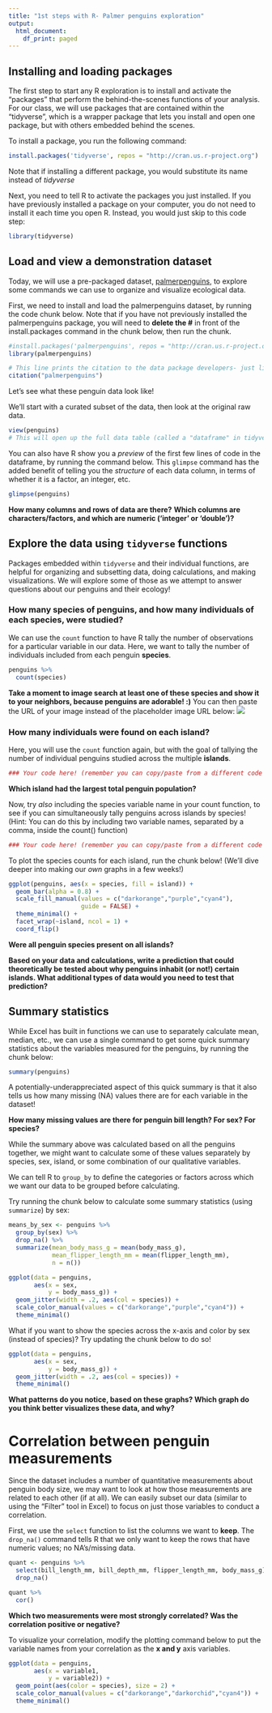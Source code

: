 ```yaml
---
title: "1st steps with R- Palmer penguins exploration"
output:
  html_document:
    df_print: paged
---
```


## Installing and loading packages

The first step to start any R exploration is to install and activate the "packages" that perform the behind-the-scenes functions of your analysis. For our class, we will use packages that are contained within the "tidyverse", which is a wrapper package that lets you install and open one package, but with others embedded behind the scenes.

To install a package, you run the following command:

```r
install.packages('tidyverse', repos = "http://cran.us.r-project.org")
```

Note that if installing a different package, you would substitute its name instead of *tidyverse*

Next, you need to tell R to activate the packages you just installed. If you have previously installed a package on your computer, you do not need to install it each time you open R. Instead, you would just skip to this code step:

```r
library(tidyverse)
```

## Load and view a demonstration dataset

Today, we will use a pre-packaged dataset, [palmerpenguins](https://allisonhorst.github.io/palmerpenguins/), to explore some commands we can use to organize and visualize ecological data.

First, we need to install and load the palmerpenguins dataset, by running the code chunk below. Note that if you have not previously installed the palmerpenguins package, you will need to **delete the \#** in front of the install.packages command in the chunk below, then run the chunk.

```r
#install.packages('palmerpenguins', repos = "http://cran.us.r-project.org")
library(palmerpenguins)

# This line prints the citation to the data package developers- just like we cite papers, it is important to cite our data sources!
citation("palmerpenguins")
```

Let's see what these penguin data look like!

We'll start with a curated subset of the data, then look at the original raw data.

```r
view(penguins)
# This will open up the full data table (called a "dataframe" in tidyverse language) in a new RStudio window
```

You can also have R show you a *preview* of the first few lines of code in the dataframe, by running the command below. This `glimpse` command has the added benefit of telling you the *structure* of each data column, in terms of whether it is a factor, an integer, etc.

```r
glimpse(penguins)
```

**How many columns and rows of data are there?** 
**Which columns are characters/factors, and which are numeric ('integer' or 'double')?**

## Explore the data using `tidyverse` functions

Packages embedded within `tidyverse` and their individual functions, are helpful for organizing and subsetting data, doing calculations, and making visualizations. We will explore some of those as we attempt to answer questions about our penguins and their ecology!

### How many species of penguins, and how many individuals of each species, were studied?

We can use the `count` function to have R tally the number of observations for a particular variable in our data. Here, we want to tally the number of individuals included from each penguin **species**.

```r
penguins %>% 
  count(species)
```

**Take a moment to image search at least one of these species and show it to your neighbors, because penguins are adorable! :)**
You can then paste the URL of your image instead of the placeholder image URL below:
![](https://cdn.pixabay.com/photo/2020/12/23/14/38/penguin-5855183_1280.png)

### How many individuals were found on each island?

Here, you will use the `count` function again, but with the goal of tallying the number of individual penguins studied across the multiple **islands**.

```r
### Your code here! (remember you can copy/paste from a different code chunk and then modify as needed, if you would like!)
```

**Which island had the largest total penguin population?**

Now, try *also* including the species variable name in your count function, to see if you can simultaneously tally penguins across islands by species! (Hint: You can do  this by including two variable names, separated by a comma, inside the count() function)

```r
### Your code here! (remember you can copy/paste from a different code chunk and then modify as needed, if you would like!)
```
To plot the species counts for each island, run the chunk below! (We'll dive deeper into making our *own* graphs in a few weeks!)
```r
ggplot(penguins, aes(x = species, fill = island)) +
  geom_bar(alpha = 0.8) +
  scale_fill_manual(values = c("darkorange","purple","cyan4"),
                    guide = FALSE) +
  theme_minimal() +
  facet_wrap(~island, ncol = 1) +
  coord_flip()
```

**Were all penguin species present on all islands?**

**Based on your data and calculations, write a prediction that could theoretically be tested about why penguins inhabit (or not!) certain islands. What additional types of data would you need to test that prediction?**

## Summary statistics

While Excel has built in functions we can use to separately calculate mean, median, etc., we can use a single command to get some quick summary statistics about the variables measured for the penguins, by running the chunk below:

```r
summary(penguins)
```
A potentially-underappreciated aspect of this quick summary is that it also tells us how many missing (NA) values there are for each variable in the dataset!

**How many missing values are there for penguin bill length? For sex? For species?**

While the summary above was calculated based on all the penguins together, we might want to calculate some of these values separately by species, sex, island, or some combination of our qualitative variables.

We can tell R to `group_by` to define the categories or factors across which we want our data to be grouped before calculating. 

Try running the chunk below to calculate some summary statistics (using `summarize`) by sex:
```r
means_by_sex <- penguins %>% 
  group_by(sex) %>% 
  drop_na() %>% 
  summarize(mean_body_mass_g = mean(body_mass_g), 
            mean_flipper_length_mm = mean(flipper_length_mm), 
            n = n())
```

```r
ggplot(data = penguins, 
       aes(x = sex, 
           y = body_mass_g)) +
  geom_jitter(width = .2, aes(col = species)) +
  scale_color_manual(values = c("darkorange","purple","cyan4")) +
  theme_minimal()
```
What if you want to show the species across the x-axis and color by sex (instead of species)? 
Try updating the chunk below to do so!
```r
ggplot(data = penguins, 
       aes(x = sex, 
           y = body_mass_g)) +
  geom_jitter(width = .2, aes(col = species)) +
  theme_minimal()
```
**What patterns do you notice, based on these graphs? Which graph do you think better visualizes these data, and why?** 

# Correlation between penguin measurements

Since the dataset includes a number of quantitative measurements about penguin body size, we may want to look at how those measurements are related to each other (if at all). We can easily subset our data (similar to using the "Filter" tool in Excel) to focus on just those variables to conduct a correlation.

First, we use the `select` function to list the columns we want to **keep**. The `drop_na()` command tells R that we only want to keep the rows that have numeric values; no NA's/missing data.
```r
quant <- penguins %>%
  select(bill_length_mm, bill_depth_mm, flipper_length_mm, body_mass_g) %>% 
  drop_na()
```

```r
quant %>%
  cor() 
```
**Which two measurements were most strongly correlated? Was the correlation positive or negative?**

To visualize your correlation, modify the plotting command below to put the variable names from your correlation as the **x and y** axis variables.

```r
ggplot(data = penguins, 
       aes(x = variable1, 
           y = variable2)) +
  geom_point(aes(color = species), size = 2) +
  scale_color_manual(values = c("darkorange","darkorchid","cyan4")) +
  theme_minimal()
```
